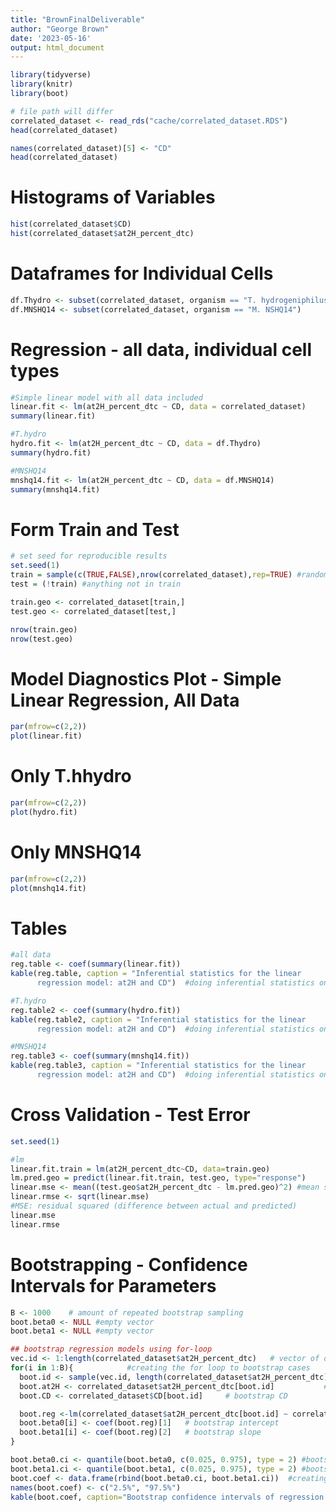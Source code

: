 ```yaml
---
title: "BrownFinalDeliverable"
author: "George Brown"
date: '2023-05-16'
output: html_document
---
```


```r
library(tidyverse)
library(knitr)
library(boot)

# file path will differ
correlated_dataset <- read_rds("cache/correlated_dataset.RDS")
head(correlated_dataset)
```

```r
names(correlated_dataset)[5] <- "CD"
head(correlated_dataset)
```

# Histograms of Variables

```r
hist(correlated_dataset$CD)
hist(correlated_dataset$at2H_percent_dtc)
```

# Dataframes for Individual Cells

```r
df.Thydro <- subset(correlated_dataset, organism == "T. hydrogeniphilus")
df.MNSHQ14 <- subset(correlated_dataset, organism == "M. NSHQ14")
```

# Regression - all data, individual cell types

```r
#Simple linear model with all data included
linear.fit <- lm(at2H_percent_dtc ~ CD, data = correlated_dataset)
summary(linear.fit)

#T.hydro
hydro.fit <- lm(at2H_percent_dtc ~ CD, data = df.Thydro)
summary(hydro.fit)

#MNSHQ14
mnshq14.fit <- lm(at2H_percent_dtc ~ CD, data = df.MNSHQ14)
summary(mnshq14.fit)
```

# Form Train and Test

```r
# set seed for reproducible results
set.seed(1)
train = sample(c(TRUE,FALSE),nrow(correlated_dataset),rep=TRUE) #randomly choose
test = (!train) #anything not in train

train.geo <- correlated_dataset[train,]
test.geo <- correlated_dataset[test,]

nrow(train.geo)  
nrow(test.geo)
```

# Model Diagnostics Plot - Simple Linear Regression, All Data

```r
par(mfrow=c(2,2))
plot(linear.fit)
```

# Only T.hhydro

```r
par(mfrow=c(2,2))
plot(hydro.fit)
```

# Only MNSHQ14

```r
par(mfrow=c(2,2))
plot(mnshq14.fit)
```

# Tables

```r
#all data
reg.table <- coef(summary(linear.fit)) 
kable(reg.table, caption = "Inferential statistics for the linear
      regression model: at2H and CD")  #doing inferential statistics on the model

#T.hydro
reg.table2 <- coef(summary(hydro.fit)) 
kable(reg.table2, caption = "Inferential statistics for the linear
      regression model: at2H and CD")  #doing inferential statistics on the model

#MNSHQ14
reg.table3 <- coef(summary(mnshq14.fit)) 
kable(reg.table3, caption = "Inferential statistics for the linear
      regression model: at2H and CD")  #doing inferential statistics on the model
```

# Cross Validation - Test Error

```r
set.seed(1)

#lm
linear.fit.train = lm(at2H_percent_dtc~CD, data=train.geo)
lm.pred.geo = predict(linear.fit.train, test.geo, type="response")
linear.mse <- mean((test.geo$at2H_percent_dtc - lm.pred.geo)^2) #mean squared error
linear.rmse <- sqrt(linear.mse)
#MSE: residual squared (difference between actual and predicted)
linear.mse
linear.rmse
```

# Bootstrapping - Confidence Intervals for Parameters

```r
B <- 1000    # amount of repeated bootstrap sampling
boot.beta0 <- NULL #empty vector
boot.beta1 <- NULL #empty vector

## bootstrap regression models using for-loop
vec.id <- 1:length(correlated_dataset$at2H_percent_dtc)   # vector of observation ID
for(i in 1:B){            #creating the for loop to bootstrap cases
  boot.id <- sample(vec.id, length(correlated_dataset$at2H_percent_dtc), replace = TRUE)   #sampling vector 
  boot.at2H <- correlated_dataset$at2H_percent_dtc[boot.id]           # bootstrap at2H
  boot.CD <- correlated_dataset$CD[boot.id]     # bootstrap CD

  boot.reg <-lm(correlated_dataset$at2H_percent_dtc[boot.id] ~ correlated_dataset$CD[boot.id]) #bootstrap regression
  boot.beta0[i] <- coef(boot.reg)[1]   # bootstrap intercept
  boot.beta1[i] <- coef(boot.reg)[2]   # bootstrap slope
}

boot.beta0.ci <- quantile(boot.beta0, c(0.025, 0.975), type = 2) #bootstrap CI for intercept
boot.beta1.ci <- quantile(boot.beta1, c(0.025, 0.975), type = 2) #bootstrap CI for slope
boot.coef <- data.frame(rbind(boot.beta0.ci, boot.beta1.ci))  #creating a data frame of bootstrap CI
names(boot.coef) <- c("2.5%", "97.5%") 
kable(boot.coef, caption="Bootstrap confidence intervals of regression coefficients.") #creating table of bootstrap coefficients
```
